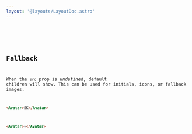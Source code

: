 ```yaml
---
layout: '@layouts/LayoutDoc.astro'
---
```




<Preview client:load>
	<Fragment slot="preview">
		<Example client:load />
	</Fragment>
	<Fragment slot="code">
		<Code code={ExampleRaw} lang="svelte" />
	</Fragment>
</Preview>

## Fallback

When the `src` prop is _undefined_, default children will show. This can be used for initials, icons, or fallback images.

```html
<Avatar>SK</Avatar>
```

```html
<Avatar>💀</Avatar>
```

